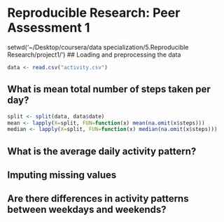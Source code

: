 # Reproducible Research: Peer Assessment 1

setwd('~/Desktop/coursera/data specialization/5.Reproducible Research/project1/')
## Loading and preprocessing the data
```r
data <- read.csv("activity.csv")
````

## What is mean total number of steps taken per day?
```r
split <- split(data, data$date)
mean <- lapply(X=split, FUN=function(x) mean(na.omit(x$steps)))
median <- lapply(X=split, FUN=function(x) median(na.omit(x$steps)))
````

## What is the average daily activity pattern?



## Imputing missing values



## Are there differences in activity patterns between weekdays and weekends?
